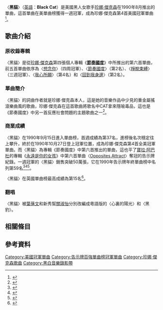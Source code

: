 {{noteTA
|1=zh-cn:珍妮·杰克逊;zh-hant:珍娜·傑克遜;zh-tw:珍娜·傑克森;zh-hk:珍納·積遜;zh-mo:珍納·積遜;
|2=zh-cn:珍妮;zh-hant:珍娜;zh-tw:珍娜;zh-hk:珍納;zh-mo:珍納;
|3=zh-cn:杰克逊;zh-hant:傑克遜;zh-tw:傑克森;zh-hk:積遜;zh-mo:積遜;
}}
{{Infobox single
| Name           = 黑貓<br />Black Cat
| Cover          = 
| Caption        = 
| Artist         = [[珍娜·傑克森|珍娜·傑克森]]
| Album          = [[Janet_Jackson's_Rhythm_Nation_1814|節奏國度]]
| B-side         = "The 1814 Megamix"
| Released       = 1990年8月28日
| Recorded       = 
| Format         = {{flat list|
*[[CD|CD]]
*7" single
*12-inch single
*[[錄音帶|錄音帶]]
}}
| Genre          = {{flat list|
*[[硬式搖滾|硬式搖滾]]
*[[重金屬音樂|重金屬音樂]]
}}
| Length         = 4:50
| Label          = A&M Records
| Writer         = Janet Jackson
| Producer       = {{flat list|
*Janet Jackson
*[[Jellybean_Johnson|Jellybean Johnson]]
}}
| Last single    = "[[Come_Back_to_Me_(珍娜·傑克森歌曲)|Come Back to Me]]"<br>(1990)
| This single    = "'''Black Cat'''"<br>(1990)
| Next single    = "[[Love_Will_Never_Do_(Without_You)|Love Will Never Do (Without You)]]"<br>(1990)
}}
〈'''黑貓'''〉（[[英語|英語]]：'''Black Cat'''）是美國黑人女歌手[[珍娜·傑克森|珍娜·傑克森]]在1990年8月推出的單曲，這首單曲在美單曲榜獲得一週冠軍，成為珍娜·傑克森第4首美國冠軍單曲<ref>{{Cite web |url=http://www.billboard.com/artist/304191/janet-jackson/chart?page=1&f=379 |title=美國告示牌珍娜·傑克森單曲成績 |accessdate=2015-04-19 |archive-date=2015-09-08 |archive-url=https://web.archive.org/web/20150908153611/http://www.billboard.com/artist/304191/janet-jackson/chart?page=1&f=379 |dead-url=no }}</ref>。

==歌曲介紹==
===原收錄專輯===
〈黑貓〉是從[[珍娜·傑克森|珍娜·傑克森]]第四張個人專輯《'''[[Janet_Jackson's_Rhythm_Nation_1814|節奏國度]]'''》中所推出的第六首單曲，前五首單曲依序為〈[[Miss_You_Much|想念你]]〉（四周冠軍）、〈[[節奏國度_(珍娜·傑克森歌曲)|節奏國度]]〉（第2名）、〈[[Escapade_(歌曲)|掙脫束縛]]〉（三週冠軍）、〈[[我心所願|我心所願]]〉（第4名）和〈[[Come_Back_to_Me_(珍娜·傑克森歌曲)|回到我身邊]]〉（第2名）。

===單曲簡介===
〈黑貓〉的詞曲作者就是珍娜·傑克森本人，這是她的音樂作品中少見的重金屬搖滾樂曲風的歌曲，珍娜·傑克森在這首歌曲將歌名中CAT拿來隱喻毒品，這也是《節奏國度》中另一首反應社會問題的主題歌曲之一<ref>{{Cite web |url=http://www.billboard.com/articles/columns/the-juice/6258726/janet-jacksons-rhythm-nation-1814-revisited-by-jimmy-jam-terry |title=美國告示牌2014-09-18音樂報導 |accessdate=2015-04-20 |archive-date=2015-08-29 |archive-url=https://web.archive.org/web/20150829221246/http://www.billboard.com/articles/columns/the-juice/6258726/janet-jacksons-rhythm-nation-1814-revisited-by-jimmy-jam-terry |dead-url=no }}</ref>。
===商業成績===
〈黑貓〉在1990年9月15日進入單曲榜，首週成績為第37名，進榜後名次穩定往上攀升，終於在1990年10月27日登上冠軍位置，成為珍娜·傑克森第4首全美冠軍單曲。而〈黑貓〉為專輯《節奏國度》中第六首推出的單曲，這也平了[[寶拉·阿巴杜|寶拉·阿巴杜]]的專輯《[[Forever_Your_Girl_(album)|永遠是你的女孩]]》中第六首單曲〈[[Opposites_Attract|Opposites Attract]]〉奪冠的告示牌紀錄。一週冠軍的〈黑貓〉銷售突破50萬張，它在1990年告示牌年終單曲榜中名列第59名<ref>{{Cite web |url=http://www.billboard.com/charts/hot-100/1990-09-15 |title=1990-09-15告示牌單曲榜 |accessdate=2015-04-20 |archive-date=2015-02-04 |archive-url=https://web.archive.org/web/20150204064547/http://www.billboard.com/charts/hot-100/1990-09-15 |dead-url=no }}</ref><ref>{{Cite web |url=http://www.billboard.com/charts/hot-100/1990-10-27 |title=1990-10-27告示牌單曲榜 |accessdate=2015-04-20 |archive-date=2015-07-01 |archive-url=https://web.archive.org/web/20150701080835/http://www.billboard.com/charts/hot-100/1990-10-27 |dead-url=no }}</ref><ref>{{Cite web |url=http://www.billboard.com/articles/news/1046451/janet-jams |title=美國告示牌2008-02-24音樂報導 |accessdate=2015-04-20 |archive-date=2015-09-25 |archive-url=https://web.archive.org/web/20150925032323/http://www.billboard.com/articles/news/1046451/janet-jams |dead-url=no }}</ref>。

〈黑貓〉在英國單曲榜最高成績為第15名<ref>{{Cite web |url=http://www.officialcharts.com/artist/42628/JANET-JACKSON/ |title=英國排行榜珍娜·傑克森單曲成績 |accessdate=2015-04-20 |archive-date=2015-06-24 |archive-url=https://web.archive.org/web/20150624003047/http://www.officialcharts.com/artist/42628/janet-jackson/ |dead-url=no }}</ref>。
===翻唱===
〈黑貓〉被[[葉蒨文|葉蒨文]]和新秀幫[[關淑怡|關淑怡]]分別改編成粵語版的〈心裏的陽光〉和〈黑豹〉。

==相關條目==
{{main|珍妮·杰克逊的音乐作品}}
==參考資料==
{{reflist|3}}
[[Category:美國冠軍單曲|Category:美國冠軍單曲]]
[[Category:告示牌百強單曲榜冠軍單曲|Category:告示牌百強單曲榜冠軍單曲]]
[[Category:珍娜·傑克森歌曲|Category:珍娜·傑克森歌曲]]
[[Category:黑白音樂錄影帶|Category:黑白音樂錄影帶]]